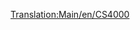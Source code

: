[[Translation:Main/en/CS4000]]{{en/-}}{{Template:<!--Trains-->pociągi/Pl
|Image=[[File:en/Cs4000.png]]
|Cost=£26,953 ($53.906)
|Speed=96 km/h (60 mph)
|Weight=150 t
|Power=4,000 hp (2,984 kW)
|Annual=£2,956 ($5.912)
|Designed=1962
|Lifespan=20
|Capacity=N/A
|Description=CS4000 jest bardzo mocny pomimo niskiej prędkości, więc jest lepszy dla ciężkich pociągów towarowych.
|Real-life=CS4000 przypomina [http://www.wikipedia.org/wiki/Krauss-Maffei_ML_4000_C'C' Krauss-Maffei ML-4000]. CS oznacza Chris Sawyer.
}}